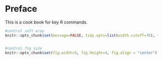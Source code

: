 # Preface {.unnumbered}

This is a cook book for key R commands.

```r
#control soft wrap
knitr::opts_chunk$set(message=FALSE, tidy.opts=list(width.cutoff=70), tidy=TRUE)


#control fig size
knitr::opts_chunk$set(fig.width=5, fig.height=4, fig.align = "center") 
```
